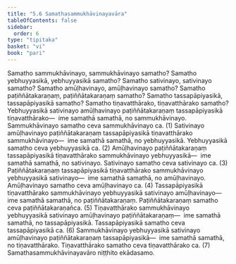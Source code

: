 ```yaml
---
title: "5.6 Samathasammukhāvinayavāra"
tableOfContents: false
sidebar:
  order: 6
type: "tipitaka"
basket: "vi"
book: "pari"
---
```



<DynamicBreadcrumb />

<Division number="301" book="pari" e="ch" v="5" p="189">

<Paragraph number="1279" book="pari">
Samatho sammukhāvinayo, sammukhāvinayo samatho? Samatho yebhuyyasikā, yebhuyyasikā samatho? Samatho sativinayo, sativinayo samatho? Samatho amūḷhavinayo, amūḷhavinayo samatho? Samatho paṭiññātakaraṇaṃ, paṭiññātakaraṇaṃ samatho? Samatho tassapāpiyasikā, tassapāpiyasikā samatho? Samatho tiṇavatthārako, tiṇavatthārako samatho?
</Paragraph>

<Paragraph number="1280" book="pari">
Yebhuyyasikā sativinayo amūḷhavinayo paṭiññātakaraṇaṃ tassapāpiyasikā tiṇavatthārako—  ime samathā samathā, no sammukhāvinayo. Sammukhāvinayo samatho ceva sammukhāvinayo ca. (1)
</Paragraph>

<Paragraph number="1281" book="pari">
Sativinayo amūḷhavinayo paṭiññātakaraṇaṃ tassapāpiyasikā tiṇavatthārako sammukhāvinayo—  ime samathā samathā, no yebhuyyasikā. Yebhuyyasikā samatho ceva yebhuyyasikā ca. (2)
</Paragraph>

<Paragraph number="1282" book="pari">
Amūḷhavinayo paṭiññātakaraṇaṃ tassapāpiyasikā tiṇavatthārako sammukhāvinayo yebhuyyasikā—  ime samathā samathā, no sativinayo. Sativinayo samatho ceva sativinayo ca. (3)
</Paragraph>

<Paragraph number="1283" book="pari">
Paṭiññātakaraṇaṃ tassapāpiyasikā tiṇavatthārako sammukhāvinayo yebhuyyasikā sativinayo—  ime samathā samathā, no amūḷhavinayo. Amūḷhavinayo samatho ceva amūḷhavinayo ca. (4)
</Paragraph>

<Paragraph number="1284" book="pari">
Tassapāpiyasikā tiṇavatthārako sammukhāvinayo yebhuyyasikā sativinayo amūḷhavinayo—  ime samathā samathā, no paṭiññātakaraṇaṃ. Paṭiññātakaraṇaṃ samatho ceva paṭiññātakaraṇañca. (5)
</Paragraph>

<Paragraph number="1285" book="pari">
Tiṇavatthārako sammukhāvinayo yebhuyyasikā sativinayo amūḷhavinayo paṭiññātakaraṇaṃ—  ime samathā samathā, no tassapāpiyasikā. Tassapāpiyasikā samatho ceva tassapāpiyasikā ca. (6)
</Paragraph>

<Paragraph number="1286" book="pari">
Sammukhāvinayo yebhuyyasikā sativinayo amūḷhavinayo paṭiññātakaraṇaṃ tassapāpiyasikā—  ime samathā samathā, no tiṇavatthārako. Tiṇavatthārako samatho ceva tiṇavatthārako ca. (7)

</Paragraph>
</Division>

<Paragraph number="1287" type="center" book="pari">
Samathasammukhāvinayavāro niṭṭhito ekādasamo.
</Paragraph>